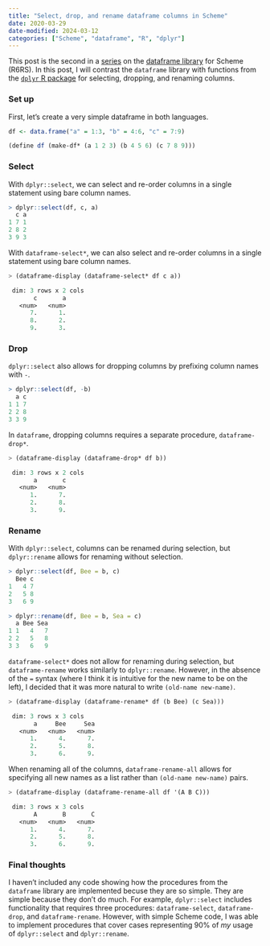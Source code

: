 ```yaml
---
title: "Select, drop, and rename dataframe columns in Scheme"
date: 2020-03-29
date-modified: 2024-03-12
categories: ["Scheme", "dataframe", "R", "dplyr"]
---
```


This post is the second in a [series](/categories/dataframe/) on the [dataframe library](https://github.com/hinkelman/dataframe/) for Scheme (R6RS). In this post, I will contrast the `dataframe` library with functions from the [`dplyr` R package](https://dplyr.tidyverse.org) for selecting, dropping, and renaming columns.

### Set up

First, let's create a very simple dataframe in both languages.

``` r
df <- data.frame("a" = 1:3, "b" = 4:6, "c" = 7:9)
```

``` scheme
(define df (make-df* (a 1 2 3) (b 4 5 6) (c 7 8 9)))
```

### Select

With `dplyr::select`, we can select and re-order columns in a single statement using bare column names.

``` r
> dplyr::select(df, c, a)
  c a
1 7 1
2 8 2
3 9 3
```

With `dataframe-select*`, we can also select and re-order columns in a single statement using bare column names.

``` scheme
> (dataframe-display (dataframe-select* df c a))

 dim: 3 rows x 2 cols
       c       a 
   <num>   <num> 
      7.      1. 
      8.      2. 
      9.      3. 
```

### Drop

`dplyr::select` also allows for dropping columns by prefixing column names with `-`.

``` r
> dplyr::select(df, -b)
  a c
1 1 7
2 2 8
3 3 9
```

In `dataframe`, dropping columns requires a separate procedure, `dataframe-drop*`.

``` scheme
> (dataframe-display (dataframe-drop* df b))

 dim: 3 rows x 2 cols
       a       c 
   <num>   <num> 
      1.      7. 
      2.      8. 
      3.      9. 
```

### Rename

With `dplyr::select`, columns can be renamed during selection, but `dplyr::rename` allows for renaming without selection.

``` r
> dplyr::select(df, Bee = b, c)
  Bee c
1   4 7
2   5 8
3   6 9

> dplyr::rename(df, Bee = b, Sea = c)
  a Bee Sea
1 1   4   7
2 2   5   8
3 3   6   9
```

`dataframe-select*` does not allow for renaming during selection, but `dataframe-rename` works similarly to `dplyr::rename`. However, in the absence of the `=` syntax (where I think it is intuitive for the new name to be on the left), I decided that it was more natural to write `(old-name new-name)`. 

``` scheme
> (dataframe-display (dataframe-rename* df (b Bee) (c Sea)))

 dim: 3 rows x 3 cols
       a     Bee     Sea 
   <num>   <num>   <num> 
      1.      4.      7. 
      2.      5.      8. 
      3.      6.      9. 
```

When renaming all of the columns, `dataframe-rename-all` allows for specifying all new names as a list rather than `(old-name new-name)` pairs. 

``` scheme
> (dataframe-display (dataframe-rename-all df '(A B C)))

 dim: 3 rows x 3 cols
       A       B       C 
   <num>   <num>   <num> 
      1.      4.      7. 
      2.      5.      8. 
      3.      6.      9. 
```

### Final thoughts

I haven't included any code showing how the procedures from the `dataframe` library are implemented becuse they are so simple. They are simple because they don't do much. For example, `dplyr::select` includes functionality that requires three procedures: `dataframe-select`, `dataframe-drop`, and `dataframe-rename`. However, with simple Scheme code, I was able to implement procedures that cover cases representing 90% of *my* usage of `dplyr::select` and `dplyr::rename`.

